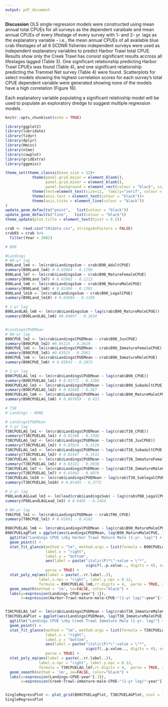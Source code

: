 ```yaml
---
output: pdf_document
---
```

**Discussion**
OLS single regression models were constructed using mean annual total CPUEs for all surveys as the dependent varaibale and mean annual CPUEs of every lifestage of every survey with 1- and 2- yr. lags as the explanatory variable - i.e., the mean annual CPUEs of all available blue crab lifestages of all 6 SCDNR fisheries independent surveys were used as independent explanatory variables to predict Harbor Trawl total CPUE.  Results show only the Creek Trawl has consist significant results accross all lifestages lagged (Table 3).  One significant relationship predicting Harbor Trawl CPUEs was found (Table 4), and one significant relationship predicting the Trammel Net survey (Table 4) were found.  Scatterplots for select models showing the highest correlation scores for each survey's total CPUE dependent variable were generated showing none of the models have a high correlation (Figure 16).

Each explanatory variable populating a significant relatioship model will be used to populate an exploratory dredge to suggest multiple regression models.

```r
knitr::opts_chunk$set(echo = TRUE)
```

```r
library(ggplot2)
library(lubridate)
library(tidyr)
library(dplyr)
library(Hmisc)
library(nlme)
library(cowplot)
library(gridExtra)
library(ggpmisc)

theme_set(theme_classic(base_size = 12)+
            theme(panel.grid.major = element_blank(), 
                  panel.grid.minor = element_blank(),
                  panel.background = element_rect(colour = "black", size=0.5))+
            theme(text=element_text(size=12,  family="serif", colour = "black"))+
            theme(axis.text = element_text(colour = "black"))+
            theme(axis.ticks = element_line(colour = "black"))
)
update_geom_defaults("point",   list(colour = "black"))
update_geom_defaults("line",   list(colour = "black"))
theme_update(plot.title = element_text(hjust = 0.5))
```

```r

crab <- read.csv("CH1data.csv", stringsAsFactors = FALSE)
crab03 = crab %>%
  filter(Year > 2002)

```

```r
# B90

#Landings
# NO-yr lag
B90Land_lm4 <- lm(crab$LandingsSum ~ crab$B90_AdultCPUE)
summary(B90Land_lm4) # 0.03084 - 0.1199
B90Land_lm7 <- lm(crab$LandingsSum ~ crab$B90_MatureFemaleCPUE)
summary(B90Land_lm7) # 0.02982 - 0.1213
B90Land_lm8 <- lm(crab$LandingsSum ~ crab$B90_MatureMaleCPUE)
summary(B90Land_lm8) # 0.02406 - 0.1301
B90Land_lm10 <- lm(crab$LandingsSum ~ crab$B90_LegalCPUE)
summary(B90Land_lm10) # 0.03084 - 0.1199

# 1-yr lag
B90LandLAG_lm8 <- lm(crab$LandingsSum ~ lag(crab$B90_MatureMaleCPUE))
summary(B90LandLAG_lm8) #0.04897 - 0.1034


#LandingsCPUEMean
# NO-yr lag
B90CPUE_lm2 <- lm(crab$LandingsCPUEMean ~ crab$B90_JuvCPUE)
summary(B90CPUE_lm2) #0.05115 - 0.2619
B90CPUE_lm5 <- lm(crab$LandingsCPUEMean ~ crab$B90_ImmatureFemaleCPUE)
summary(B90CPUE_lm5) #0.03525 - 0.2981
B90CPUE_lm6 <- lm(crab$LandingsCPUEMean ~ crab$B90_ImmatureMaleCPUE)
summary(B90CPUE_lm6) # 0.03943 - 0.2873

# 1-yr lag
B90CPUELAG_lm1 <- lm(crab$LandingsCPUEMean ~ lag(crab$B90_CPUE))
summary(B90CPUELAG_lm1) # 0.02771 - 0.3208
B90CPUELAG_lm3 <- lm(crab$LandingsCPUEMean ~ lag(crab$B90_SubadultCPUE))
summary(B90CPUELAG_lm3) # 0.01668 - 0.367
B90CPUELAG_lm8 <- lm(crab$LandingsCPUEMean ~ lag(crab$B90_MatureMaleCPUE))
summary(B90CPUELAG_lm8) # 0.007659 - 0.433

```

```r

# T38
# Landings - NONE

# LandingsCPUEMean
# 1-yr lag
T38CPUELAG_lm1 <- lm(crab$LandingsCPUEMean ~ lag(crab$T38_CPUE))
summary(T38CPUELAG_lm1) # 0.02388 - 0.3346
T38CPUELAG_lm2 <- lm(crab$LandingsCPUEMean ~ lag(crab$T38_JuvCPUE))
summary(T38CPUELAG_lm2) # 0.03014 - 0.3129
T38CPUELAG_lm3 <- lm(crab$LandingsCPUEMean ~ lag(crab$T38_SubadultCPUE))
summary(T38CPUELAG_lm3) # 0.01947 - 0.3532
T38CPUELAG_lm5 <- lm(crab$LandingsCPUEMean ~ lag(crab$T38_ImmatureFemaleCPUE))
summary(T38CPUELAG_lm5) # 0.03321 - 0.3038
T38CPUELAG_lm7 <- lm(crab$LandingsCPUEMean ~ lag(crab$T38_ImmatureMaleCPUE))
summary(T38CPUELAG_lm7) # 0.01042 - 0.4076
T38CPUELAG_lm10 <- lm(crab$LandingsCPUEMean ~ lag(crab$T38_SublegalCPUE))
summary(T38CPUELAG_lm10) # 0.01485 - 0.3772

```

```r
# 2-yr lag
P88LandLAGLead_lm3 <- lm(lead(crab$LandingsSum) ~ lag(crab$P88_LegalCPUE))
summary(P88LandLAGLead_lm3) # 0.0405 - 0.1464

```

```r
# NO-yr lag
T06CPUE_lm1 <- lm(crab$LandingsCPUEMean ~ crab$T06_CPUE)
summary(T06CPUE_lm1) # 0.01691 - 0.4182

```

```r
B90CPUELAG_lm8 <- lm(crab$LandingsCPUEMean ~ lag(crab$B90_MatureMaleCPUE, 1))
B90CPUELagPlot = ggplot(aes(LandingsCPUEMean, lag(B90_MatureMaleCPUE, 1)), data = crab) +
  ggtitle("Landings CPUE \nby Harbor Trawl Mature Male (1-yr. lag)") +
  geom_point() +
  stat_fit_glance(method = "lm", method.args = list(formula = B90CPUELAG_lm8),
                  label.x = "right",
                  label.y = "bottom",
                  aes(label = paste("italic(P)*\"-value = \"*", 
                                    signif(..p.value.., digits = 4), sep = "")),
                  parse = TRUE) +
  stat_poly_eq(aes(label = paste(..rr.label..)), 
               label.x.npc = "right", label.y.npc = 0.12,
               formula = B90CPUELAG_lm8,rr.digits = 4,  parse = TRUE, size = 4) +
  geom_smooth(method = 'lm', se=FALSE, color="black") +
  labs(y=expression(Landings~CPUE~year^{-1}),
       x=expression(Harbor~Trawl~mature~male~CPUE~"(1-yr lag)"~year^{-1}))


T38CPUELAG_lm7 <- lm(crab$LandingsCPUEMean ~ lag(crab$T38_ImmatureMaleCPUE, 1))
T38CPUELAGPlot = ggplot(aes(LandingsCPUEMean, lag(T38_ImmatureMaleCPUE, 2)), data = crab) +
  ggtitle("Landings CPUE \nby Creek Trawl Immature Male (1-yr. lag)") +
  geom_point() +
  stat_fit_glance(method = "lm", method.args = list(formula = T38CPUELAG_lm7),
                  label.x = "right",
                  label.y = "bottom",
                  aes(label = paste("italic(P)*\"-value = \"*", 
                                    signif(..p.value.., digits = 4), sep = "")),
                  parse = TRUE) +
  stat_poly_eq(aes(label = paste(..rr.label..)), 
               label.x.npc = "right", label.y.npc = 0.12,
               formula = T38CPUELAG_lm7,rr.digits = 4,  parse = TRUE, size = 4) +
  geom_smooth(method = 'lm', se=FALSE, color="black") +
  labs(y=expression(Landings~CPUE~year^{-1}),
       x=expression(Creek~Trawl~immature~male~CPUE~"(1-yr lag)"~year^{-1}))



```

```r

SingleRegressPlot <- plot_grid(B90CPUELagPlot, T38CPUELAGPlot, ncol = 1, align = 'hv', labels = c("A", "B")) 
SingleRegressPlot

```
